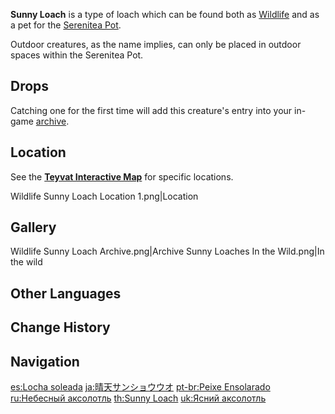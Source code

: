 {{Furnishing Infobox
|id             = 369137
|image          = Wildlife Sunny Loach Icon.png
|category       = Animal
|subcategory    = Outdoor Creature
|quality        = 3
|adeptal_energy = 100
|load           = 350
|reduced_load   = 350
|description    = The legendary freshwater amphibian that can spit out pearls. They are found mostly where the water is clear and the reeds grow long.<br />They are the color of a lovely, clear day, and meeting one might mean that you might have a lucky day as well.<br />They will combine elements that can neither be absorbed nor digested, gravel and ores within their bodies to create sparkling, shining pearls, and will spit them out when threatened to confuse and distract predators.<br />Some playful Sunny Loaches are said to toss their pearls down hillsides to mess with the less friendly crabs in the diverse landscape of the Realm Within.
|lbType         = Wildlife
|lbFamily       = Other Wildlife
|lbGroup        = Loaches
|source1        = Omni-Ubiquity Net
}}
{{Description|The legendary freshwater amphibian that can spit out pearls. They are found mostly where the water is clear and the reeds grow long.<br />They are the color of a lovely, clear day, and meeting one might mean that you might have a lucky day as well.<br />They will combine elements that can neither be absorbed nor digested, gravel and ores within their bodies to create sparkling, shining pearls, and will spit them out when threatened to confuse and distract predators.|}}
'''Sunny Loach''' is a type of loach which can be found both as [[Wildlife]] and as a pet for the [[Serenitea Pot]].

Outdoor creatures, as the name implies, can only be placed in outdoor spaces within the Serenitea Pot.

==Drops==
{{Card|Loach Pearl|1}}

Catching one for the first time will add this creature's entry into your in-game [[archive]].

==Location==
See the '''[https://webstatic-sea.mihoyo.com/app/ys-map-sea/index.html#/map/2?shown_types=304 Teyvat Interactive Map]''' for specific locations.

<gallery>
Wildlife Sunny Loach Location 1.png|Location
</gallery>

==Gallery==
<gallery>
Wildlife Sunny Loach Archive.png|Archive
Sunny Loaches In the Wild.png|In the wild
</gallery>

==Other Languages==
{{Other Languages
|en      = Sunny Loach
|zhs     = 晴天鳅鳅
|zhs_rm  = Qíngtiān Qiū-qiū
|zht     = 晴天鰍鰍
|zht_rm  = Qíngtiān Qiū-qiū
|zh_tl   = Sunny Day Loach-Loach
|zh_note = The reduplication of {{Lang|mini=1|zh=鳅|zh_tl=loach}} is used to make the name sound cuter.
|ja      = 晴天サンショウウオ
|ja_rm   = Seiten Sanshou'uo
|ja_tl   = Sunny Day Salamander
|ko      = 써니 추추어
|ko_rm   = Sseoni Chuchu'eo
|ko_tl   = Sunny Chuchu Fish
|es      = Locha soleada
|es_tl   = Sunny Loach
|fr      = Loche de soleil
|fr_tl   = Sun Loach
|ru      = Небесный аксолотль
|ru_tl   = Heavenly Axolotl
|th      = Sunny Loach
|vi      = Cá Chạch Ngày Nắng
|vi_tl   = Sunny Day Loach
|de      = Sonnenlurch
|de_tl   = Sun Amphibian
|id      = Sunny Loach
|pt      = Peixe Ensolarado
|pt_tl   = 
|tr      = Parlak Çopra
|tr_tl   = 
|it      = Cobite splendente
|it_tl   = 
}}

==Change History==
{{Change History|2.1}}

==Navigation==
{{Wildlife Navbox|state=collapsed}}
{{Furnishing Navbox/Living|Animal}}

[[es:Locha soleada]]
[[ja:晴天サンショウウオ]]
[[pt-br:Peixe Ensolarado]]
[[ru:Небесный аксолотль]]
[[th:Sunny Loach]]
[[uk:Ясний аксолотль]]